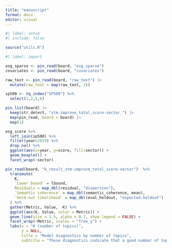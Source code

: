 ```yaml
---
title: "manuscript"
format: docx
editor: visual
---
```


```r
#| label: setup
#| include: false

source("utils.R")
```

```r
#| label: import

esg_sparse <- pin_read(board, "esg_sparse")
covariates <- pin_read(board, "covariates")

raw_text <- pin_read(board, "raw_text") |> 
  mutate(raw_text = map(raw_text, 1))

sp500 <- tq_index("SP500") %>% 
  select(1,2,5,6)

pin_list(board) |> 
  keep(str_detect, "stm-improve_total_score-sector_") |> 
  map(pin_read, board = board) |> 
  map(1)
```


```r
esg_score %>% 
  left_join(sp500) %>% 
  filter(year<2019) %>% 
  drop_na() %>% 
  ggplot(aes(x=year, y=score, fill=sector)) + 
  geom_boxplot() +
  facet_wrap(~sector)
```

```r
pin_read(board, "k_result_stm-improve_total_score-sector")  %>%
  transmute(
    K,
    `Lower bound` = lbound,
    Residuals = map_dbl(residual, "dispersion"),
    `Semantic coherence` = map_dbl(semantic_coherence, mean),
    `Held-out likelihood` = map_dbl(eval_heldout, "expected.heldout")
  ) %>%
  gather(Metric, Value, -K) %>%
  ggplot(aes(K, Value, color = Metric)) +
  geom_line(size = 1.5, alpha = 0.7, show.legend = FALSE) +
  facet_wrap(~Metric, scales = "free_y") +
  labs(x = "K (number of topics)",
       y = NULL,
       title = "Model diagnostics by number of topics",
       subtitle = "These diagnostics indicate that a good number of topic")

```

